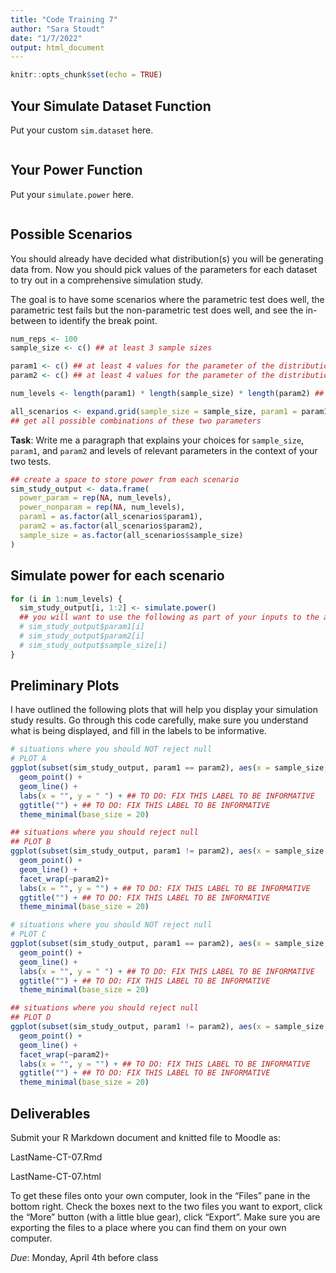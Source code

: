 ```yaml
---
title: "Code Training 7"
author: "Sara Stoudt"
date: "1/7/2022"
output: html_document
---
```


```r
knitr::opts_chunk$set(echo = TRUE)
```

## Your Simulate Dataset Function

Put your custom `sim.dataset` here.

```r

```

## Your Power Function

Put your `simulate.power` here.

```r

```

## Possible Scenarios

You should already have decided what distribution(s) you will be generating data from. Now you should pick values of the parameters for each dataset to try out in a comprehensive simulation study. 

The goal is to have some scenarios where the parametric test does well, the parametric test fails but the non-parametric test does well, and see the in-between to identify the break point. 

```r
num_reps <- 100 
sample_size <- c() ## at least 3 sample sizes

param1 <- c() ## at least 4 values for the parameter of the distribution used for the first data set
param2 <- c() ## at least 4 values for the parameter of the distribution used for the second data set

num_levels <- length(param1) * length(sample_size) * length(param2) ## how many scenarios

all_scenarios <- expand.grid(sample_size = sample_size, param1 = param1, param2 = param2)
## get all possible combinations of these two parameters
```

**Task**: Write me a paragraph that explains your choices for `sample_size`, `param1`, and `param2` and levels of relevant parameters in the context of your two tests.

```r
## create a space to store power from each scenario
sim_study_output <- data.frame(
  power_param = rep(NA, num_levels), 
  power_nonparam = rep(NA, num_levels), 
  param1 = as.factor(all_scenarios$param1), 
  param2 = as.factor(all_scenarios$param2), 
  sample_size = as.factor(all_scenarios$sample_size) 
)
```

## Simulate power for each scenario

```r
for (i in 1:num_levels) {
  sim_study_output[i, 1:2] <- simulate.power()
  ## you will want to use the following as part of your inputs to the above power call
  # sim_study_output$param1[i]
  # sim_study_output$param2[i]
  # sim_study_output$sample_size[i]
}

```

## Preliminary Plots

I have outlined the following plots that will help you display your simulation study results. Go through this code carefully, make sure you understand what is being displayed, and fill in the labels to be informative.

```r
# situations where you should NOT reject null
# PLOT A
ggplot(subset(sim_study_output, param1 == param2), aes(x = sample_size, y = power_param, col = param1, group = param1)) +
  geom_point() +
  geom_line() +
  labs(x = "", y = " ") + ## TO DO: FIX THIS LABEL TO BE INFORMATIVE
  ggtitle("") + ## TO DO: FIX THIS LABEL TO BE INFORMATIVE
  theme_minimal(base_size = 20)

## situations where you should reject null
## PLOT B
ggplot(subset(sim_study_output, param1 != param2), aes(x = sample_size, y = power_param, col = param1, group = param1)) +
  geom_point() +
  geom_line() +
  facet_wrap(~param2)+
  labs(x = "", y = "") + ## TO DO: FIX THIS LABEL TO BE INFORMATIVE
  ggtitle("") + ## TO DO: FIX THIS LABEL TO BE INFORMATIVE
  theme_minimal(base_size = 20)

# situations where you should NOT reject null
# PLOT C
ggplot(subset(sim_study_output, param1 == param2), aes(x = sample_size, y = power_nonparam, col = param1, group = param1)) +
  geom_point() +
  geom_line() +
  labs(x = "", y = " ") + ## TO DO: FIX THIS LABEL TO BE INFORMATIVE
  ggtitle("") + ## TO DO: FIX THIS LABEL TO BE INFORMATIVE
  theme_minimal(base_size = 20)

## situations where you should reject null
## PLOT D
ggplot(subset(sim_study_output, param1 != param2), aes(x = sample_size, y = power_nonparam, col = param1, group = param1)) +
  geom_point() +
  geom_line() +
  facet_wrap(~param2)+
  labs(x = "", y = "") + ## TO DO: FIX THIS LABEL TO BE INFORMATIVE
  ggtitle("") + ## TO DO: FIX THIS LABEL TO BE INFORMATIVE
  theme_minimal(base_size = 20)
```

## Deliverables

Submit your R Markdown document and knitted file to Moodle as:

LastName-CT-07.Rmd 

LastName-CT-07.html

To get these files onto your own computer, look in the "Files" pane in the bottom right. Check the boxes next to the two files you want to export, click the "More" button (with a little blue gear), click "Export". Make sure you are exporting the files to a place where you can find them on your own computer. 

*Due*: Monday, April 4th before class

